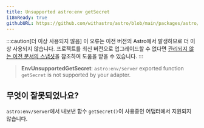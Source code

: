 ```yaml
---
title: Unsupported astro:env getSecret
i18nReady: true
githubURL: https://github.com/withastro/astro/blob/main/packages/astro/src/core/errors/errors-data.ts
---
```



:::caution[더 이상 사용되지 않음]
이 오류는 이전 버전의 Astro에서 발생하므로 더 이상 사용되지 않습니다. 프로젝트를 최신 버전으로 업그레이드할 수 없다면 [관리되지 않는 이전 문서의 스냅샷](/ko/upgrade-astro/#이전-문서-유지-관리되지-않음)을 참조하여 도움을 받을 수 있습니다.
:::


> **EnvUnsupportedGetSecret**: `astro:env/server` exported function `getSecret` is not supported by your adapter.

## 무엇이 잘못되었나요?
`astro:env/server`에서 내보낸 함수 `getSecret()`이 사용중인 어댑터에서 지원되지 않습니다.
